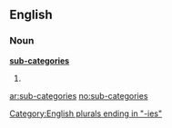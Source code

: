 ==English==
===Noun===
'''[[sub-]][[categories]]'''
# {{alternative plural of|[[sub-category]]|[[subcategories]]}}

[[Category:English plurals ending in "-ies"]]

[[ar:sub-categories]]
[[no:sub-categories]]